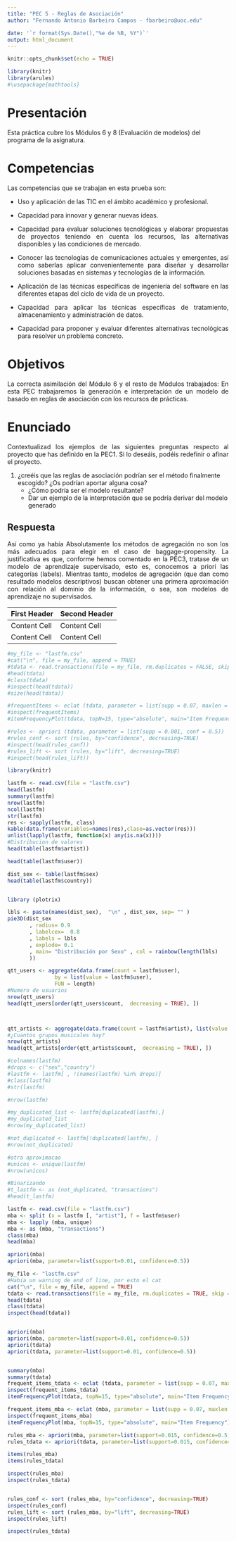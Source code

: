 ```yaml
---
title: "PEC 5 - Reglas de Asociación"
author: "Fernando Antonio Barbeiro Campos - fbarbeiro@uoc.edu"

date: '`r format(Sys.Date(),"%e de %B, %Y")`'
output: html_document
---
```

 
```r
knitr::opts_chunk$set(echo = TRUE)
```

```r
library(knitr)
library(arules)
#\usepackage{mathtools}
```

# Presentación
Esta práctica cubre los Módulos 6 y 8 (Evaluación de modelos) del programa de la asignatura.

# Competencias
Las competencias que se trabajan en esta prueba son:
<div style="text-align: justify">
* Uso y aplicación de las TIC en el ámbito académico y profesional.

* Capacidad para innovar y generar nuevas ideas.

* Capacidad para evaluar soluciones tecnológicas y elaborar propuestas de proyectos teniendo en cuenta los recursos, las alternativas disponibles y las condiciones de mercado.

* Conocer las tecnologías de comunicaciones actuales y emergentes, así como saberlas aplicar convenientemente para diseñar y desarrollar soluciones basadas en sistemas y tecnologías de la información.

* Aplicación de las técnicas específicas de ingeniería del software en las diferentes etapas del ciclo de vida de un proyecto.

* Capacidad para aplicar las técnicas específicas de tratamiento, almacenamiento y administración de datos.

* Capacidad para proponer y evaluar diferentes alternativas tecnológicas para resolver un problema concreto.
</div>


# Objetivos
<p style="text-align: justify">
La correcta asimilación del Módulo 6 y el resto de Módulos trabajados: En esta PEC trabajaremos la generación e interpretación de un modelo de basado en reglas de asociación con los recursos de prácticas.
</p>

# Enunciado
<p style="text-align: justify">
Contextualizad los ejemplos de las siguientes preguntas respecto al proyecto que has definido en la PEC1. Si lo deseáis, podéis redefinir o afinar el proyecto.
</p>


1. ¿creéis que las reglas de asociación podrían ser el método finalmente escogido? ¿Os podrían aportar alguna cosa? 
    + ¿Cómo podría ser el modelo resultante?
    + Dar un ejemplo de la interpretación que se podría derivar del modelo generado
    
## Respuesta
<p style="text-align: justify">
Así como ya había Absolutamente los métodos de agregación no son los más adecuados para elegir en el caso de baggage-propensity. La justificativa es que, conforme hemos comentado en la PEC3, tratase de un modelo de aprendizaje supervisado, esto es, conocemos a priori las categorías (labels). Mientras tanto, modelos de agregación (que dan como resultado modelos descriptivos) buscan obtener una primera aproximación con relación al dominio de la información, o sea, son modelos de aprendizaje no supervisados.
</p>



First Header  | Second Header
------------- | -------------
Content Cell  | Content Cell
Content Cell  | Content Cell
```r
#my_file <- "lastfm.csv"
#cat("\n", file = my_file, append = TRUE)
#tdata <- read.transactions(file = my_file, rm.duplicates = FALSE, skip = 1, sep = ",")
#head(tdata)
#class(tdata)
#inspect(head(tdata))
#size(head(tdata)) 

#frequentItems <- eclat (tdata, parameter = list(supp = 0.07, maxlen = 15))
#inspect(frequentItems)
#itemFrequencyPlot(tdata, topN=15, type="absolute", main="Item Frequency") 

#rules <- apriori (tdata, parameter = list(supp = 0.001, conf = 0.5))
#rules_conf <- sort (rules, by="confidence", decreasing=TRUE)
#inspect(head(rules_conf))
#rules_lift <- sort (rules, by="lift", decreasing=TRUE) 
#inspect(head(rules_lift))


```

```r
library(knitr)

lastfm <- read.csv(file = "lastfm.csv")
head(lastfm)
summary(lastfm)
nrow(lastfm)
ncol(lastfm)
str(lastfm)
res <- sapply(lastfm, class)
kable(data.frame(variables=names(res),clase=as.vector(res)))
unlist(lapply(lastfm, function(x) any(is.na(x))))
#Distribucion de valores
head(table(lastfm$artist))

head(table(lastfm$user))

dist_sex <- table(lastfm$sex)
head(table(lastfm$country))


library (plotrix)

lbls <- paste(names(dist_sex),  "\n" , dist_sex, sep= "" ) 
pie3D(dist_sex
       , radius= 0.9
       , labelcex=  0.8
       , labels = lbls
       , explode= 0.1
       , main= "Distribución por Sexo" , col = rainbow(length(lbls)
       ))
```

```r
qtt_users <- aggregate(data.frame(count = lastfm$user), 
               by = list(value = lastfm$user), 
               FUN = length)
#Numero de usuarios
nrow(qtt_users)
head(qtt_users[order(qtt_users$count,  decreasing = TRUE), ])



qtt_artists <- aggregate(data.frame(count = lastfm$artist), list(value = lastfm$artist), length)
#¿Cuantos grupos musicales hay? 
nrow(qtt_artists)
head(qtt_artists[order(qtt_artists$count,  decreasing = TRUE), ])

```


```r

#colnames(lastfm)
#drops <- c("sex","country")
#lastfm <- lastfm[ , !(names(lastfm) %in% drops)]
#class(lastfm)
#str(lastfm)

#nrow(lastfm)

#my_duplicated_list <- lastfm[duplicated(lastfm),]
#my_duplicated_list
#nrow(my_duplicated_list)

#not_duplicated <- lastfm[!duplicated(lastfm), ]
#nrow(not_duplicated)

#otra aproximacao
#unicos <- unique(lastfm)
#nrow(unicos)

#Binarizando
#t_lastfm <- as (not_duplicated, "transactions")
#head(t_lastfm)

```

```r
lastfm <- read.csv(file = "lastfm.csv")
mba <- split (x = lastfm [, "artist"], f = lastfm$user)
mba <- lapply (mba, unique)
mba <- as (mba, "transactions")
class(mba)
head(mba)
```


```r
apriori(mba)
apriori(mba, parameter=list(support=0.01, confidence=0.5))

my_file <- "lastfm.csv"
#Habia un warning de end of line, por esto el cat
cat("\n", file = my_file, append = TRUE)
tdata <- read.transactions(file = my_file, rm.duplicates = TRUE, skip = 1, sep = ",")
head(tdata)
class(tdata)
inspect(head(tdata))


apriori(mba)
apriori(mba, parameter=list(support=0.01, confidence=0.5))
apriori(tdata)
apriori(tdata, parameter=list(support=0.01, confidence=0.5))


summary(mba)
summary(tdata)
frequent_items_tdata <- eclat (tdata, parameter = list(supp = 0.07, maxlen = 15))
inspect(frequent_items_tdata)
itemFrequencyPlot(tdata, topN=15, type="absolute", main="Item Frequency") 

frequent_items_mba <- eclat (mba, parameter = list(supp = 0.07, maxlen = 15))
inspect(frequent_items_mba)
itemFrequencyPlot(mba, topN=15, type="absolute", main="Item Frequency") 

rules_mba <- apriori(mba, parameter=list(support=0.015, confidence=0.5, ext=TRUE))
rules_tdata <- apriori(tdata, parameter=list(support=0.015, confidence=0.5))

items(rules_mba)
items(rules_tdata)

inspect(rules_mba)
inspect(rules_tdata)


rules_conf <- sort (rules_mba, by="confidence", decreasing=TRUE)
inspect(rules_conf)
rules_lift <- sort (rules_mba, by="lift", decreasing=TRUE) 
inspect(rules_lift)

inspect(rules_tdata)
```

